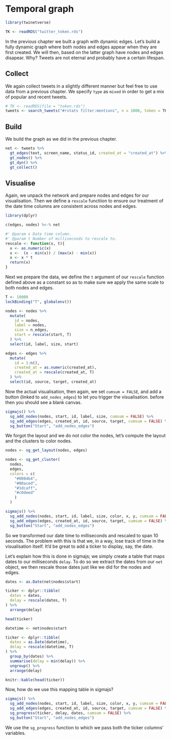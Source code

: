 # Temporal graph {#temporal}

```r
library(twinetverse)

TK <- readRDS("twitter_token.rds")
```

In the previous chapter we built a graph with dynamic edges. Let's build a fully dynamic graph where both nodes and edges appear when they are first created. We will then, based on the latter graph have nodes and edges disapear. Why? Tweets are not eternal and probably have a certain lifespan.

## Collect

We again collect tweets in a slightly different manner but feel free to use data from a previous chapter. We specify `type` as `mixed` in order to get a mix of popular and recent tweets.

```r
# TK <- readRDS(file = "token.rds")
tweets <- search_tweets("#rstats filter:mentions", n = 1000, token = TK, include_rts = FALSE, type = "mixed")
```

## Build

We build the graph as we did in the previous chapter.

```r
net <- tweets %>% 
  gt_edges(text, screen_name, status_id, created_at = "created_at") %>% 
  gt_nodes() %>% 
  gt_dyn() %>% 
  gt_collect()
```

## Visualise

Again, we unpack the network and prepare nodes and edges for our visualisation. Then we define a `rescale` functiion to ensure our treatment of the date time columns are consistent across nodes and edges.

```r
library(dplyr)

c(edges, nodes) %<-% net

#' @param x Date time column.
#' @param t Number of milliseconds to rescale to.
rescale <- function(x, t){
  x <- as.numeric(x)
  x <-  (x - min(x)) / (max(x) - min(x))
  x <- x * t
  return(x)
}
```

Next we prepare the data, we define the `t` argument of our `rescale` function defined above as a constant so as to make sure we apply the same scale to both nodes and edges.

```r
T <- 10000
lockBinding("T", globalenv())

nodes <- nodes %>% 
  mutate(
    id = nodes,
    label = nodes,
    size = n_edges,
    start = rescale(start, T)
  ) %>% 
  select(id, label, size, start)

edges <- edges %>% 
  mutate(
    id = 1:n(),
    created_at = as.numeric(created_at),
    created_at = rescale(created_at, T)
  ) %>% 
  select(id, source, target, created_at)
```

Now the actual visualisation, then again, we set `cumsum = FALSE`, and add a button (linked to `add_nodes_edges`) to let you trigger the visualisation. before then you should see a blank canvas.

```r
sigmajs() %>% 
  sg_add_nodes(nodes, start, id, label, size, cumsum = FALSE) %>% 
  sg_add_edges(edges, created_at, id, source, target, cumsum = FALSE) %>% 
  sg_button("Start", "add_nodes_edges")
```

We forgot the layout and we do not color the nodes, let's compute the layout and the clusters to color nodes.

```r
nodes <- sg_get_layout(nodes, edges)

nodes <- sg_get_cluster(
  nodes, 
  edges,
  colors = c(
    "#0084b4",
    "#00aced",
    "#1dcaff",
    "#c0deed"
    )
  )

sigmajs() %>% 
  sg_add_nodes(nodes, start, id, label, size, color, x, y, cumsum = FALSE) %>% 
  sg_add_edges(edges, created_at, id, source, target, cumsum = FALSE) %>% 
  sg_button("Start", "add_nodes_edges")
```

So we transformed our date time to milliseconds and rescaled to span 10 seconds. The problem with this is that we, in a way, lose track of time in the visualisation itself. It'd be great to add a ticker to display, say, the date.

Let's explain how this is done in sigmajs; we simply create a table that maps dates to our milliseconds `delay`. To do so we extract the dates from our `net` object, we then rescale those dates just like we did for the nodes and edges.

```r
dates <- as.Date(net$nodes$start)

ticker <- dplyr::tibble(
  dates = dates,
  delay = rescale(dates, T)
) %>% 
  arrange(delay)

head(ticker)
```

```r
datetime <- net$nodes$start

ticker <- dplyr::tibble(
  dates = as.Date(datetime),
  delay = rescale(datetime, T)
) %>% 
  group_by(dates) %>% 
  summarise(delay = min(delay)) %>% 
  ungroup() %>% 
  arrange(delay)

knitr::kable(head(ticker))
```

Now, how do we use this mapping table in sigmajs?

```r
sigmajs() %>% 
  sg_add_nodes(nodes, start, id, label, size, color, x, y, cumsum = FALSE) %>% 
  sg_add_edges(edges, created_at, id, source, target, cumsum = FALSE) %>% 
  sg_progress(ticker, delay, dates, cumsum = FALSE) %>% 
  sg_button("Start", "add_nodes_edges")
```

We use the `sg_progress` function to which we pass both the ticker columns' variables.
